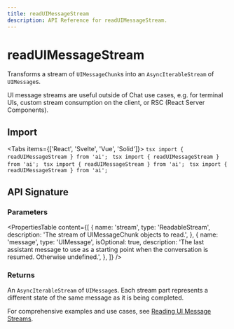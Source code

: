 ```yaml
---
title: readUIMessageStream
description: API Reference for readUIMessageStream.
---
```


# readUIMessageStream

Transforms a stream of `UIMessageChunk`s into an `AsyncIterableStream` of `UIMessage`s.

UI message streams are useful outside of Chat use cases, e.g. for terminal UIs, custom stream consumption on the client, or RSC (React Server Components).

## Import

<Tabs items={['React', 'Svelte', 'Vue', 'Solid']}>
  <Tab>
    ```tsx
    import { readUIMessageStream } from 'ai';
    ```
  </Tab>
  <Tab>
    ```tsx
    import { readUIMessageStream } from 'ai';
    ```
  </Tab>
  <Tab>
    ```tsx
    import { readUIMessageStream } from 'ai';
    ```
  </Tab>
  <Tab>
    ```tsx
    import { readUIMessageStream } from 'ai';
    ```
  </Tab>
</Tabs>

## API Signature

### Parameters

<PropertiesTable
  content={[
    {
      name: 'stream',
      type: 'ReadableStream<UIMessageChunk>',
      description: 'The stream of UIMessageChunk objects to read.',
    },
    {
      name: 'message',
      type: 'UIMessage',
      isOptional: true,
      description: 'The last assistant message to use as a starting point when the conversation is resumed. Otherwise undefined.',
    },
  ]}
/>

### Returns

An `AsyncIterableStream` of `UIMessage`s. Each stream part represents a different state of the same message as it is being completed.

For comprehensive examples and use cases, see [Reading UI Message Streams](/docs/ai-sdk-ui/consuming-ui-message-streams).